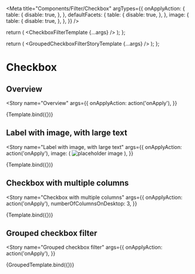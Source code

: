 



<Meta
  title="Components/Filter/Checkbox"
  argTypes={{
    onApplyAction: {
      table: {
        disable: true,
      },
    },
    defaultFacets: {
      table: {
        disable: true,
      },
    },
    image: {
      table: {
        disable: true,
      },
    },
  }}
/>

  return (
    <Box w="8xl">
      <CheckboxFilterTemplate {...args} />
    </Box>
  );
};

  return (
    <Box w="8xl">
      <GroupedCheckboxFilterStoryTemplate {...args} />
    </Box>
  );
};

# Checkbox

<ArgsTable of={CheckboxFilter} />

## Overview

<Story
  name="Overview"
  args={{
    onApplyAction: action('onApply'),
  }}
>
  {Template.bind({})}
</Story>

## Label with image, with large text

<Story
  name="Label with image, with large text"
  args={{
    onApplyAction: action('onApply'),
    image: (
      <img src="https://placekitten.com/g/220/100" alt="placeholder image" />
    ),
  }}
>
  {Template.bind({})}
</Story>

## Checkbox with multiple columns

<Story
  name="Checkbox with multiple columns"
  args={{
    onApplyAction: action('onApply'),
    numberOfColumnsOnDesktop: 3,
  }}
>
  {Template.bind({})}
</Story>

## Grouped checkbox filter

<Story
  name="Grouped checkbox filter"
  args={{
    onApplyAction: action('onApply'),
  }}
>
  {GroupedTemplate.bind({})}
</Story>


